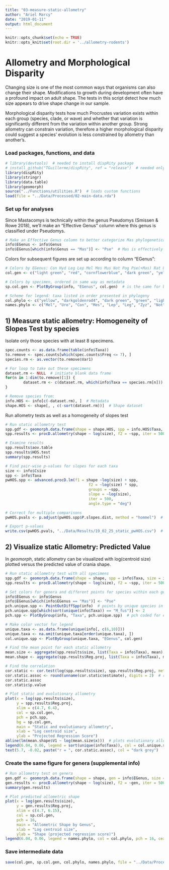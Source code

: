 ```yaml
---
title: "03-measure-static-allometry"
author: "Ariel Marcy"
date: "2019-01-11"
output: html_document
---
```


```r
knitr::opts_chunk$set(echo = TRUE)
knitr::opts_knit$set(root.dir = '../allometry-rodents')
```

# Allometry and Morphological Disparity
Changing size is one of the most common ways that organisms can also change their shape. Modifications to growth during development often have a profound impact on adult shape. The tests in this script detect how much size appears to drive shape change in our sample. 

Morphological disparity tests how much Procrustes variation exists within each group (species, clade, or wave) and whether that variation is significantly different from the variation within another group. Strong allometry can constrain variation, therefore a higher morphological disparity could suggest a species' evolution is less constrained by allometry than another's. 

### Load packages, functions, and data
```r
# library(devtools)  # needed to install dispRity package
# install_github("TGuillerme/dispRity", ref = "release")  # needed only once
library(dispRity)
library(stringr)
library(data.table)
library(geomorph)
source("../Functions/utilities.R")  # loads custom functions
load(file = "../Data/Processed/02-main-data.rda")
```

### Set up for analyses
Since Mastacomys is technically within the genus Pseudomys (Smissen & Rowe 2018), we'll make an "Effective Genus" column where this genus is classified under Pseudomys.
```r
# Make an Effective Genus column to better categorize Mas phylogenetically
info$EGenus <- info$Genus
info$EGenus[which(info$Genus == "Mas")] <- "Pse"  # Mas is effectively Pseudomys (Pse)
```

Colors for subsequent figures are set up according to column "EGenus":
```r
# Colors by EGenus: Con Hyd Leg Lep Mel Mes Mus Not Pog Pse(+Mas) Rat Uro Xer Zyz
col.gen <- c("light green", "red", "cornflowerblue", "dark green", "yellow", "green", "grey", "blue", "magenta", "dark blue", "black", "darkgoldenrod4", "orange", "light blue")

# Colors by specimen, ordered in same way as metadata
sp.col.gen <- PlotByGroup(info, "EGenus", col.gen)  # is the same for big and small protocols, tested with all.equal()

# Scheme for legend: taxa listed in order presented in phylogeny
col.phylo <- c("yellow", "darkgoldenrod4", "dark green", "green", "light green", "cornflowerblue", "light blue", "blue", "dark blue", "red", "orange", "magenta", "grey", "black")
names.phylo <- c("Mel", "Uro", "Con", "Mes", "Lep", "Leg", "Zyz", "Not", "Pse", "Hyd", "Xer", "Pog", "Mus", "Rat")
```

## 1) Measure static allometry: Homogeneity of Slopes Test by species
Isolate only those species with at least 8 specimens.
```r
spec.counts <- as.data.frame(table(info$Taxa))
to.remove <- spec.counts[which(spec.counts$Freq <= 7), ]
species.rm <- as.vector(to.remove$Var1)

# For loop to take out these specimens
dataset.rm <- NULL  # initiate blank data frame
for(n in 1:dim(to.remove)[1]) {
        dataset.rm <- c(dataset.rm, which(info$Taxa == species.rm[n]))
}

# Remove species from:
info.HOS <- info[c(-dataset.rm), ]  # Metadata
shape.HOS <- shape[, , c(-sort(dataset.rm))]  # Shape dataset
```

Run allometry tests as well as a homogeneity of slopes test
```r
# Run static allometry test
spp.gdf <- geomorph.data.frame(shape = shape.HOS, spp = info.HOS$Taxa, size = info.HOS$Csize)
spp.results <- procD.allometry(shape ~ log(size), f2 = ~spp, iter = 500, data = spp.gdf)

# Examine results
spp.results$aov.table
spp.results$HOS.test
summary(spp.results)

# Find pair-wise p-values for slopes for each taxa
size <- info$Csize
spp <- info$Taxa
pwHOS.spp <- advanced.procD.lm(f1 = shape ~log(size) + spp, 
                                     f2 = ~log(size) * spp, 
                                     groups = ~spp,  
                                     slope = ~log(size),
                                     iter = 500,
                                     angle.type = "deg")

# Correct for multiple comparisons
pwHOS.pvals <- p.adjust(pwHOS.spp$P.slopes.dist, method = "hommel")  # Hommel is a more powerful method for independent hypothesis tests

# Export p-values
write.csv(pwHOS.pvals, "../Data/Results/19_02_25_static_pwHOS.csv")  # save in Results folder
```

## 2) Visualize static Allometry: Predicted Value
In _geomorph_, static allometry can be visualized with log(centroid size) plotted versus the predicted value of crania shape.
```r
# Run static allometry test with all specimens
spp.gdf <- geomorph.data.frame(shape = shape, spp = info$Taxa, size = info$Csize)
spp.results <- procD.allometry(shape ~ log(size), f2 = ~spp, iter = 500, data = spp.gdf)

# Set colors for genera and different points for species within each genus
info$EGenus <- info$Genus
info$EGenus[which(info$EGenus == "Mas")] <- "Pse"
pch.unique.spp <- PointOutDiffSpp(info)  # points by unique species in a genus for legend
pch.unique.spp[which(sort(unique(info$Taxa)) == "M_fus")] <- 2
pch.spp <- PlotByGroup(info, "Taxa", pch.unique.spp)  # pch coded for each individual

# Make color vector for legend
unique.taxa <- as.data.frame(unique(info[, c(6,10)]))
unique.taxa <- na.omit(unique.taxa[order(unique.taxa), ])
col.unique.spp <- PlotByGroup(unique.taxa, "EGenus", col.gen)

# Find the mean point for each static allometry
mean.size <- aggregate(spp.results$size, list(Taxa = info$Taxa), mean)
mean.shape <- aggregate(spp.results$Reg.proj, list(Taxa = info$Taxa), mean)

# Find the correlation
cor.static <- cor.test(log(spp.results$size), spp.results$Reg.proj, method = "pearson")
cor.static.assoc <- round(unname(cor.static$estimate), digits = 2)  # round to 3 sig figs
cor.static.assoc
cor.static$p.value

# Plot static and evolutionary allometry
plot(x = log(spp.results$size),
     y = spp.results$Reg.proj,
     xlim = c(4.7, 6.4),
     col = sp.col.gen, 
     pch = pch.spp,
     bg = sp.col.gen,
     main = "Static and evolutionary allometry",
     xlab = "Log centroid size", 
     ylab = "Projected Regression Score")
abline(lm(mean.shape$V1 ~ log(mean.size$x)))  # plots evolutionary allometry
legend(6.04, 0.06, legend = sort(unique(info$Taxa)), col = col.unique.spp, border = NULL, pch = pch.unique.spp, pt.bg = col.unique.spp, cex = 0.7, pt.cex = 0.8, ncol = 2, x.intersp = .3, y.intersp = 0.6)
text(5.7, -0.02, paste("r = ", cor.static.assoc), col = "dark grey")
```

### Create the same figure for genera (supplemental info)
```r
# Run allometry test on genera
gen.gdf <- geomorph.data.frame(shape = shape, gen = info$EGenus, size = info$Csize)
gen.results <- procD.allometry(shape ~ log(size), f2 = ~gen, iter = 500, data = gen.gdf)
summary(gen.results)

# Plot predicted allometric shape
plot(x = log(gen.results$size),
     y = gen.results$Reg.proj,
     xlim = c(4.7, 6.15),
     col = sp.col.gen, 
     pch = 16,
     main = "Allometric Shape by Genus",
     xlab = "Log centroid size", 
     ylab = "Shape (projected regression score)")
legend(6.04, 0.06, legend = names.phylo, col = col.phylo, pch = 16, cex = 0.60)
```

### Save intermediate data
```r
save(col.gen, sp.col.gen, col.phylo, names.phylo, file = "../Data/Processed/03-color-data.rda")
```